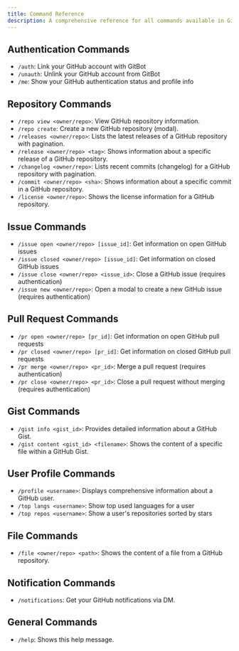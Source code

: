 ```yaml
---
title: Command Reference
description: A comprehensive reference for all commands available in GitBot.
---
```


## Authentication Commands

*   `/auth`: Link your GitHub account with GitBot
*   `/unauth`: Unlink your GitHub account from GitBot
*   `/me`: Show your GitHub authentication status and profile info

## Repository Commands

*   `/repo view <owner/repo>`: View GitHub repository information.
*   `/repo create`: Create a new GitHub repository (modal).
*   `/releases <owner/repo>`: Lists the latest releases of a GitHub repository with pagination.
*   `/release <owner/repo> <tag>`: Shows information about a specific release of a GitHub repository.
*   `/changelog <owner/repo>`: Lists recent commits (changelog) for a GitHub repository with pagination.
*   `/commit <owner/repo> <sha>`: Shows information about a specific commit in a GitHub repository.
*   `/license <owner/repo>`: Shows the license information for a GitHub repository.

## Issue Commands

*   `/issue open <owner/repo> [issue_id]`: Get information on open GitHub issues
*   `/issue closed <owner/repo> [issue_id]`: Get information on closed GitHub issues
*   `/issue close <owner/repo> <issue_id>`: Close a GitHub issue (requires authentication)
*   `/issue new <owner/repo>`: Open a modal to create a new GitHub issue (requires authentication)

## Pull Request Commands

*   `/pr open <owner/repo> [pr_id]`: Get information on open GitHub pull requests
*   `/pr closed <owner/repo> [pr_id]`: Get information on closed GitHub pull requests
*   `/pr merge <owner/repo> <pr_id>`: Merge a pull request (requires authentication)
*   `/pr close <owner/repo> <pr_id>`: Close a pull request without merging (requires authentication)

## Gist Commands

*   `/gist info <gist_id>`: Provides detailed information about a GitHub Gist.
*   `/gist content <gist_id> <filename>`: Shows the content of a specific file within a GitHub Gist.

## User Profile Commands

*   `/profile <username>`: Displays comprehensive information about a GitHub user.
*   `/top langs <username>`: Show top used languages for a user
*   `/top repos <username>`: Show a user's repositories sorted by stars

## File Commands

*   `/file <owner/repo> <path>`: Shows the content of a file from a GitHub repository.

## Notification Commands

*   `/notifications`: Get your GitHub notifications via DM.

## General Commands

*   `/help`: Shows this help message.
